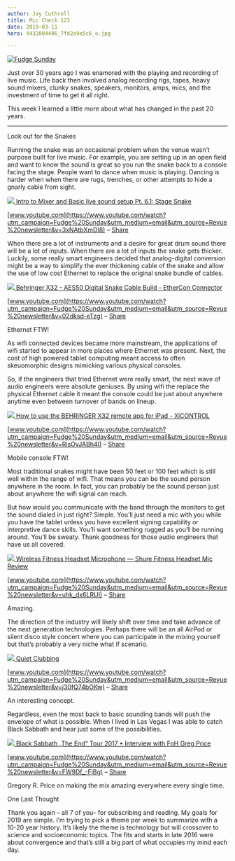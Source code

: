 ```yaml
---
author: Jay Cuthrell
title: Mic Check 123
date: 2019-03-11
hero: 4432004406_7fd2e9e5c6_o.jpg 

---
```


[![Fudge Sunday](./index_files/fudgesunday.png) ](https://www.getrevue.co/profile/jaycuthrell?utm_campaign=Issue&utm_content=profileimage&utm_medium=email&utm_source=Fudge+Sunday)  
  
Just over 30 years ago I was enamored with the playing and recording of live
music. Life back then involved analog recording rigs, tapes, heavy sound
mixers, clunky snakes, speakers, monitors, amps, mics, and the investment of
time to get it all right.

This week I learned a little more about what has changed in the past 20 years.  
  
* * *  
  
Look out for the Snakes
  
Running the snake was an occasional problem when the venue wasn’t purpose
built for live music. For example, you are setting up in an open field and
want to know the sound is great so you run the snake back to a console facing
the stage. People want to dance when music is playing. Dancing is harder when
when there are rugs, trenches, or other attempts to hide a gnarly cable from
sight.  
  
[![](./index_files/maxresdefault.jpg) ](https://www.youtube.com/watch?utm_campaign=Fudge%20Sunday&utm_medium=email&utm_source=Revue%20newsletter&v=3xNAtbXmDI8)[Intro to Mixer and Basic live sound setup Pt. 6.1: Stage Snake](https://www.youtube.com/watch?utm_campaign=Fudge%20Sunday&utm_medium=email&utm_source=Revue%20newsletter&v=3xNAtbXmDI8)

[www.youtube.com](https://www.youtube.com/watch?utm_campaign=Fudge%20Sunday&utm_medium=email&utm_source=Revue%20newsletter&v=3xNAtbXmDI8) – [Share](http://rev.vu/kdK69D?utm_campaign=Issue&utm_content=share&utm_medium=email&utm_source=Fudge+Sunday)  
  
When there are a lot of instruments and a desire for great drum sound there
will be a lot of inputs. When there are a lot of inputs the snake gets
thicker. Luckily, some really smart engineers decided that analog-digital
conversion might be a way to simplify the ever thickening cable of the snake
and allow the use of low cost Ethernet to replace the original snake bundle of
cables.  
  
[![](./index_files/maxresdefault\(1\).jpg) ](https://www.youtube.com/watch?utm_campaign=Fudge%20Sunday&utm_medium=email&utm_source=Revue%20newsletter&v=02dksd-eTzg)[Behringer X32 - AES50 Digital Snake Cable Build - EtherCon Connector](https://www.youtube.com/watch?utm_campaign=Fudge%20Sunday&utm_medium=email&utm_source=Revue%20newsletter&v=02dksd-eTzg)

[www.youtube.com](https://www.youtube.com/watch?utm_campaign=Fudge%20Sunday&utm_medium=email&utm_source=Revue%20newsletter&v=02dksd-eTzg) – [Share](http://rev.vu/XG8dEd?utm_campaign=Issue&utm_content=share&utm_medium=email&utm_source=Fudge+Sunday)

Ethernet FTW!  
  
As wifi connected devices became more mainstream, the applications of wifi
started to appear in more places where Ethernet was present. Next, the cost of
high powered tablet computing meant access to often skeuomorphic designs
mimicking various physical consoles.

So, if the engineers that tried Ethernet were really smart, the next wave of
audio engineers were absolute geniuses. By using wifi the replace the physical
Ethernet cable it meant the console could be just about anywhere anytime even
between turnover of bands on lineup.  
  
[![](./index_files/maxresdefault\(2\).jpg) ](https://www.youtube.com/watch?utm_campaign=Fudge%20Sunday&utm_medium=email&utm_source=Revue%20newsletter&v=RisOvJABh4I)[How to use the BEHRINGER X32 remote app for iPad - XiCONTROL](https://www.youtube.com/watch?utm_campaign=Fudge%20Sunday&utm_medium=email&utm_source=Revue%20newsletter&v=RisOvJABh4I)

[www.youtube.com](https://www.youtube.com/watch?utm_campaign=Fudge%20Sunday&utm_medium=email&utm_source=Revue%20newsletter&v=RisOvJABh4I) – [Share](http://rev.vu/R35yj9?utm_campaign=Issue&utm_content=share&utm_medium=email&utm_source=Fudge+Sunday)

Mobile console FTW!
  
Most traditional snakes might have been 50 feet or 100 feet which is still
well within the range of wifi. That means you can be the sound person anywhere
in the room. In fact, you can probably be the sound person just about anywhere
the wifi signal can reach.

But how would you communicate with the band through the monitors to get the
sound dialed in just right? Simple. You’ll just need a mic with you while you
have the tablet unless you have excellent signing capability or interpretive
dance skills. You’ll want something rugged as you’ll be running around. You’ll
be sweaty. Thank goodness for those audio engineers that have us all covered.  
  
[![](./index_files/maxresdefault\(3\).jpg) ](https://www.youtube.com/watch?utm_campaign=Fudge%20Sunday&utm_medium=email&utm_source=Revue%20newsletter&v=uhk_dx6LRUI)[Wireless Fitness Headset Microphone — Shure Fitness Headset Mic Review](https://www.youtube.com/watch?utm_campaign=Fudge%20Sunday&utm_medium=email&utm_source=Revue%20newsletter&v=uhk_dx6LRUI)

[www.youtube.com](https://www.youtube.com/watch?utm_campaign=Fudge%20Sunday&utm_medium=email&utm_source=Revue%20newsletter&v=uhk_dx6LRUI) – [Share](http://rev.vu/M250kq?utm_campaign=Issue&utm_content=share&utm_medium=email&utm_source=Fudge+Sunday)

Amazing.  
  
The direction of the industry will likely shift over time and take advance of
the next generation technologies. Perhaps there will be an all AirPod or
silent disco style concert where you can participate in the mixing yourself
but that’s probably a very niche what if scenario.  
  
[![](./index_files/maxresdefault\(4\).jpg) ](https://www.youtube.com/watch?utm_campaign=Fudge%20Sunday&utm_medium=email&utm_source=Revue%20newsletter&v=j30fQ74bOKw)[Quiet Clubbing ](https://www.youtube.com/watch?utm_campaign=Fudge%20Sunday&utm_medium=email&utm_source=Revue%20newsletter&v=j30fQ74bOKw)

[www.youtube.com](https://www.youtube.com/watch?utm_campaign=Fudge%20Sunday&utm_medium=email&utm_source=Revue%20newsletter&v=j30fQ74bOKw) – [Share](http://rev.vu/OaRm9x?utm_campaign=Issue&utm_content=share&utm_medium=email&utm_source=Fudge+Sunday)

An interesting concept.  
  
Regardless, even the most back to basic sounding bands will push the envelope
of what is possible. When I lived in Las Vegas I was able to catch Black
Sabbath and hear just some of the possibilities.  
  
[![](./index_files/hqdefault.jpg) ](https://www.youtube.com/watch?utm_campaign=Fudge%20Sunday&utm_medium=email&utm_source=Revue%20newsletter&v=FW9Df_-FjBg)[Black Sabbath „The End“ Tour 2017 • Interview with FoH Greg Price](https://www.youtube.com/watch?utm_campaign=Fudge%20Sunday&utm_medium=email&utm_source=Revue%20newsletter&v=FW9Df_-FjBg)

[www.youtube.com](https://www.youtube.com/watch?utm_campaign=Fudge%20Sunday&utm_medium=email&utm_source=Revue%20newsletter&v=FW9Df_-FjBg) – [Share](http://rev.vu/7Pn8jX?utm_campaign=Issue&utm_content=share&utm_medium=email&utm_source=Fudge+Sunday)

Gregory R. Price on making the mix amazing everywhere every single time.  
  
One Last Thought  
  
Thank you again – all 7 of you– for subscribing and reading. My goals for 2019
are simple. I’m trying to pick a theme per week to summarize with a 10-20 year
history. It’s likely the theme is technology but will crossover to science and
socioeconomic topics. The fits and starts in late 2016 were about convergence
and that’s still a big part of what occupies my mind each day.  
